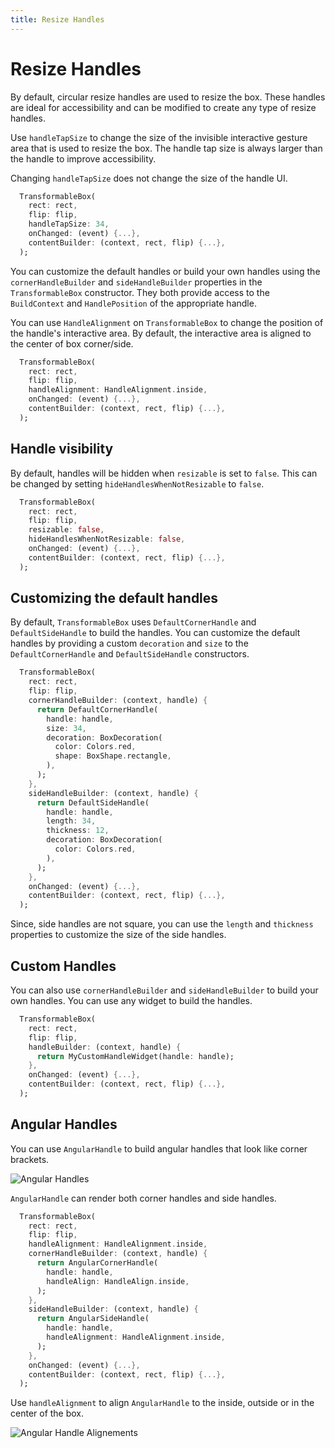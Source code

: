 ```yaml
---
title: Resize Handles
---
```


# Resize Handles

By default, circular resize handles are used to resize the box. These handles are ideal for accessibility and can be
modified to create any type of resize handles.

Use `handleTapSize` to change the size of the invisible interactive gesture area that is used to resize the box.
The handle tap size is always larger than the handle to improve accessibility.

<Warning>Changing `handleTapSize` does not change the size of the handle UI.</Warning>

```dart title="Custom sized default handles"
  TransformableBox(
    rect: rect,
    flip: flip,
    handleTapSize: 34,
    onChanged: (event) {...},
    contentBuilder: (context, rect, flip) {...},
  );
```

You can customize the default handles or build your own handles using the `cornerHandleBuilder` and `sideHandleBuilder`
properties in the `TransformableBox` constructor. They both provide access to the `BuildContext` and `HandlePosition`
of the appropriate handle.

You can use `HandleAlignment` on `TransformableBox` to change the position of the handle's interactive area. By default,
the interactive area is aligned to the center of box corner/side.

```dart title="Putting handle completely inside the box area"
  TransformableBox(
    rect: rect,
    flip: flip,
    handleAlignment: HandleAlignment.inside,
    onChanged: (event) {...},
    contentBuilder: (context, rect, flip) {...},
  );
```

## Handle visibility

By default, handles will be hidden when `resizable` is set to `false`. This can be changed by setting
`hideHandlesWhenNotResizable` to `false`.

```dart title="Showing handles when box is not resizable"
  TransformableBox(
    rect: rect,
    flip: flip,
    resizable: false,
    hideHandlesWhenNotResizable: false,
    onChanged: (event) {...},
    contentBuilder: (context, rect, flip) {...},
  );
```

## Customizing the default handles

By default, `TransformableBox` uses `DefaultCornerHandle` and `DefaultSideHandle` to build the handles. You can
customize the default handles by providing a custom `decoration` and `size` to the `DefaultCornerHandle` and
`DefaultSideHandle` constructors.

```dart title="Custom sized default handles with rectangular shape"
  TransformableBox(
    rect: rect,
    flip: flip,
    cornerHandleBuilder: (context, handle) {
      return DefaultCornerHandle(
        handle: handle,
        size: 34,
        decoration: BoxDecoration(
          color: Colors.red,
          shape: BoxShape.rectangle,
        ),
      );
    },
    sideHandleBuilder: (context, handle) {
      return DefaultSideHandle(
        handle: handle,
        length: 34,
        thickness: 12,
        decoration: BoxDecoration(
          color: Colors.red,
        ),
      );
    },
    onChanged: (event) {...},
    contentBuilder: (context, rect, flip) {...},
  );
```

Since, side handles are not square, you can use the `length` and `thickness` properties to customize the size of the
side handles.

## Custom Handles

You can also use `cornerHandleBuilder` and `sideHandleBuilder` to build your own handles. You can use any widget
to build the handles.

```dart title="Using your own custom handles"
  TransformableBox(
    rect: rect,
    flip: flip,
    handleBuilder: (context, handle) {
      return MyCustomHandleWidget(handle: handle);
    },
    onChanged: (event) {...},
    contentBuilder: (context, rect, flip) {...},
  );
```
## Angular Handles

You can use `AngularHandle` to build angular handles that look like corner brackets.

<Image alt="Angular Handles" src="assets/angular_handles.png"/>

<Info>`AngularHandle` can render both corner handles and side handles.</Info>

```dart title="Using angular handles"
  TransformableBox(
    rect: rect,
    flip: flip,
    handleAlignment: HandleAlignment.inside,
    cornerHandleBuilder: (context, handle) {
      return AngularCornerHandle(
        handle: handle,
        handleAlign: HandleAlign.inside,
      );
    },
    sideHandleBuilder: (context, handle) {
      return AngularSideHandle(
        handle: handle,
        handleAlignment: HandleAlignment.inside,
      );
    },
    onChanged: (event) {...},
    contentBuilder: (context, rect, flip) {...},
  );
```

Use `handleAlignment` to align `AngularHandle` to the inside, outside or in the center of the box.

<Image alt="Angular Handle Alignements" src="assets/angular_handle_alignments.png"/>
